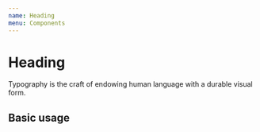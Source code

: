 ```yaml
---
name: Heading
menu: Components
---
```



# Heading

<Playground>
  <IFramePlayground>
    <Heading>
      Typography is the craft of endowing human language with a durable visual
      form.
    </Heading>
  </IFramePlayground>
</Playground>

## Basic usage
